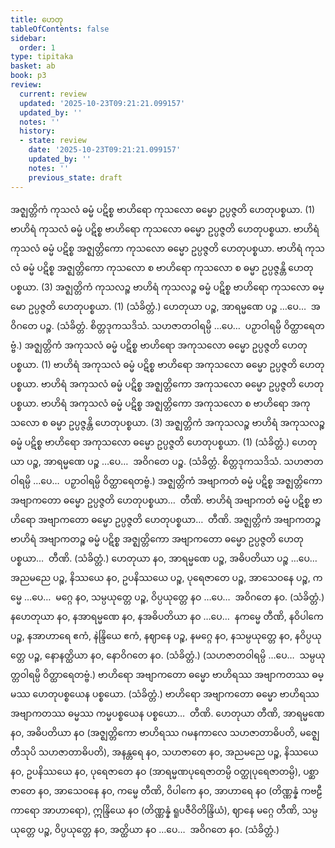 ```yaml
---
title: ဟေတု
tableOfContents: false
sidebar:
  order: 1
type: tipitaka
basket: ab
book: p3
review:
  current: review
  updated: '2025-10-23T09:21:21.099157'
  updated_by: ''
  notes: ''
  history:
  - state: review
    date: '2025-10-23T09:21:21.099157'
    updated_by: ''
    notes: ''
    previous_state: draft
---
```



<ReviewStatus review={frontmatter.review} showDetails={true} />

<HypothesisAnnotation frontmatter={frontmatter} />

<DynamicBreadcrumb />

<Division number="84" book="p3" e="ch" v="39" p="411">

<Paragraph number="2185" book="p3">
အဇ္ဈတ္တိကံ ကုသလံ ဓမ္မံ ပဋိစ္စ ဗာဟိရော ကုသလော ဓမ္မော ဥပ္ပဇ္ဇတိ ဟေတုပစ္စယာ. (1)
</Paragraph>

<Paragraph number="2186" book="p3">
ဗာဟိရံ ကုသလံ ဓမ္မံ ပဋိစ္စ ဗာဟိရော ကုသလော ဓမ္မော ဥပ္ပဇ္ဇတိ ဟေတုပစ္စယာ. ဗာဟိရံ ကုသလံ ဓမ္မံ ပဋိစ္စ အဇ္ဈတ္တိကော ကုသလော ဓမ္မော ဥပ္ပဇ္ဇတိ ဟေတုပစ္စယာ. ဗာဟိရံ ကုသလံ ဓမ္မံ ပဋိစ္စ အဇ္ဈတ္တိကော ကုသလော စ ဗာဟိရော ကုသလော စ ဓမ္မာ ဥပ္ပဇ္ဇန္တိ ဟေတုပစ္စယာ. (3)
</Paragraph>

<Paragraph number="2187" book="p3">
အဇ္ဈတ္တိကံ ကုသလဉ္စ ဗာဟိရံ ကုသလဉ္စ ဓမ္မံ ပဋိစ္စ ဗာဟိရော ကုသလော ဓမ္မော ဥပ္ပဇ္ဇတိ ဟေတုပစ္စယာ. (1) (သံခိတ္တံ.)
</Paragraph>

</Division>
<Division number="85" book="p3" e="ch" v="39" p="412">

<Paragraph number="2188" book="p3">
ဟေတုယာ ပဉ္စ, အာရမ္မဏေ ပဉ္စ …ပေ…  အဝိဂတေ ပဉ္စ. (သံခိတ္တံ. စိတ္တဒုကသဒိသံ. သဟဇာတဝါရမ္ပိ …ပေ…  ပဉှာဝါရမ္ပိ ဝိတ္ထာရေတဗ္ဗံ.)
</Paragraph>

</Division>
<Division number="86" book="p3" e="ch" v="39" p="412">

<Paragraph number="2189" book="p3">
အဇ္ဈတ္တိကံ အကုသလံ ဓမ္မံ ပဋိစ္စ ဗာဟိရော အကုသလော ဓမ္မော ဥပ္ပဇ္ဇတိ ဟေတုပစ္စယာ. (1)
</Paragraph>

<Paragraph number="2190" book="p3">
ဗာဟိရံ အကုသလံ ဓမ္မံ ပဋိစ္စ ဗာဟိရော အကုသလော ဓမ္မော ဥပ္ပဇ္ဇတိ ဟေတုပစ္စယာ. ဗာဟိရံ အကုသလံ ဓမ္မံ ပဋိစ္စ အဇ္ဈတ္တိကော အကုသလော ဓမ္မော ဥပ္ပဇ္ဇတိ ဟေတုပစ္စယာ. ဗာဟိရံ အကုသလံ ဓမ္မံ ပဋိစ္စ အဇ္ဈတ္တိကော အကုသလော စ ဗာဟိရော အကုသလော စ ဓမ္မာ ဥပ္ပဇ္ဇန္တိ ဟေတုပစ္စယာ. (3)
</Paragraph>

<Paragraph number="2191" book="p3">
အဇ္ဈတ္တိကံ အကုသလဉ္စ ဗာဟိရံ အကုသလဉ္စ ဓမ္မံ ပဋိစ္စ ဗာဟိရော အကုသလော ဓမ္မော ဥပ္ပဇ္ဇတိ ဟေတုပစ္စယာ. (1) (သံခိတ္တံ.)
</Paragraph>

</Division>
<Division number="87" book="p3" e="ch" v="39" p="412">

<Paragraph number="2192" book="p3">
ဟေတုယာ ပဉ္စ, အာရမ္မဏေ ပဉ္စ …ပေ…  အဝိဂတေ ပဉ္စ. (သံခိတ္တံ. စိတ္တဒုကသဒိသံ. သဟဇာတဝါရမ္ပိ …ပေ…  ပဉှာဝါရမ္ပိ ဝိတ္ထာရေတဗ္ဗံ.)
</Paragraph>

</Division>
<Division number="88" book="p3" e="ch" v="39" p="412">

<Paragraph number="2193" book="p3">
အဇ္ဈတ္တိကံ အဗျာကတံ ဓမ္မံ ပဋိစ္စ အဇ္ဈတ္တိကော အဗျာကတော ဓမ္မော ဥပ္ပဇ္ဇတိ ဟေတုပစ္စယာ…  တီဏိ.
</Paragraph>

<Paragraph number="2194" book="p3">
ဗာဟိရံ အဗျာကတံ ဓမ္မံ ပဋိစ္စ ဗာဟိရော အဗျာကတော ဓမ္မော ဥပ္ပဇ္ဇတိ ဟေတုပစ္စယာ…  တီဏိ.
</Paragraph>

<Paragraph number="2195" book="p3">
အဇ္ဈတ္တိကံ အဗျာကတဉ္စ ဗာဟိရံ အဗျာကတဉ္စ ဓမ္မံ ပဋိစ္စ အဇ္ဈတ္တိကော အဗျာကတော ဓမ္မော ဥပ္ပဇ္ဇတိ ဟေတုပစ္စယာ…  တီဏိ. (သံခိတ္တံ.)
</Paragraph>

</Division>
<Division number="89" book="p3" e="ch" v="39" p="412">

<Paragraph number="2196" book="p3">
ဟေတုယာ နဝ, အာရမ္မဏေ ပဉ္စ, အဓိပတိယာ ပဉ္စ …ပေ…  အညမညေ ပဉ္စ, နိဿယေ နဝ, ဥပနိဿယေ ပဉ္စ, ပုရေဇာတေ ပဉ္စ, အာသေဝနေ ပဉ္စ, ကမ္မေ …ပေ…  မဂ္ဂေ နဝ, သမ္ပယုတ္တေ ပဉ္စ, ဝိပ္ပယုတ္တေ နဝ …ပေ…  အဝိဂတေ နဝ. (သံခိတ္တံ.)
</Paragraph>

<Paragraph number="2197" book="p3">
နဟေတုယာ နဝ, နအာရမ္မဏေ နဝ, နအဓိပတိယာ နဝ …ပေ…  နကမ္မေ တီဏိ, နဝိပါကေ ပဉ္စ, နအာဟာရေ ဧကံ, နဲန္ဒြိယေ ဧကံ, နဈာနေ ပဉ္စ, နမဂ္ဂေ နဝ, နသမ္ပယုတ္တေ နဝ, နဝိပ္ပယုတ္တေ ပဉ္စ, နောနတ္ထိယာ နဝ, နောဝိဂတေ နဝ. (သံခိတ္တံ.)
</Paragraph>

<Paragraph number="2198" book="p3">
(သဟဇာတဝါရမ္ပိ …ပေ…  သမ္ပယုတ္တဝါရမ္ပိ ဝိတ္ထာရေတဗ္ဗံ.)
</Paragraph>

</Division>
<Division number="90" book="p3" e="ch" v="39" p="413">

<Paragraph number="2199" book="p3">
ဗာဟိရော အဗျာကတော ဓမ္မော ဗာဟိရဿ အဗျာကတဿ ဓမ္မဿ ဟေတုပစ္စယေန ပစ္စယော. (သံခိတ္တံ.)
</Paragraph>

<Paragraph number="2200" book="p3">
ဗာဟိရော အဗျာကတော ဓမ္မော ဗာဟိရဿ အဗျာကတဿ ဓမ္မဿ ကမ္မပစ္စယေန ပစ္စယော…  တီဏိ.
</Paragraph>

</Division>
<Division number="91" book="p3" e="ch" v="39" p="413">

<Paragraph number="2201" book="p3">
ဟေတုယာ တီဏိ, အာရမ္မဏေ နဝ, အဓိပတိယာ နဝ (အဇ္ဈတ္တိကော ဗာဟိရဿ ဂမနကာလေ သဟဇာတာဓိပတိ, မဇ္ဈေ တီသုပိ သဟဇာတာဓိပတိ), အနန္တရေ နဝ, သဟဇာတေ နဝ, အညမညေ ပဉ္စ, နိဿယေ နဝ, ဥပနိဿယေ နဝ, ပုရေဇာတေ နဝ (အာရမ္မဏပုရေဇာတမ္ပိ ဝတ္ထုပုရေဇာတမ္ပိ), ပစ္ဆာဇာတေ နဝ, အာသေဝနေ နဝ, ကမ္မေ တီဏိ, ဝိပါကေ နဝ, အာဟာရေ နဝ (တိဏ္ဏန္နံ ကဗဠီကာရော အာဟာရော), ဣန္ဒြိယေ နဝ (တိဏ္ဏန္နံ ရူပဇီဝိတိန္ဒြိယံ), ဈာနေ မဂ္ဂေ တီဏိ, သမ္ပယုတ္တေ ပဉ္စ, ဝိပ္ပယုတ္တေ နဝ, အတ္ထိယာ နဝ …ပေ…  အဝိဂတေ နဝ. (သံခိတ္တံ.)
</Paragraph>
</Division>